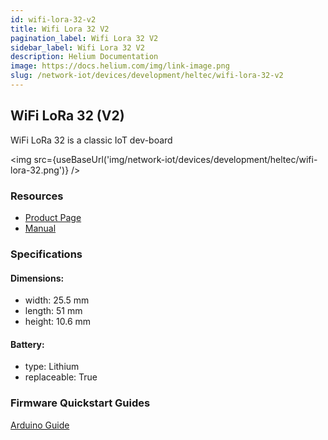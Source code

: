 ```yaml
---
id: wifi-lora-32-v2
title: Wifi Lora 32 V2
pagination_label: Wifi Lora 32 V2
sidebar_label: Wifi Lora 32 V2
description: Helium Documentation
image: https://docs.helium.com/img/link-image.png
slug: /network-iot/devices/development/heltec/wifi-lora-32-v2
---
```



<LegacyContentBanner />

## WiFi LoRa 32 (V2)

WiFi LoRa 32 is a classic IoT dev-board

<img src={useBaseUrl('img/network-iot/devices/development/heltec/wifi-lora-32.png')} />

### Resources

- [Product Page](https://heltec.org/project/wifi-lora-32/)
- [Manual](https://heltec-automation-docs.readthedocs.io/en/latest/esp32/quick_start.html)

### Specifications

#### Dimensions:

- width: 25.5 mm
- length: 51 mm
- height: 10.6 mm

#### Battery:

- type: Lithium
- replaceable: True

### Firmware Quickstart Guides

[Arduino Guide](/network-iot/devices/development/heltec/wifi-lora-32-v2/arduino)
